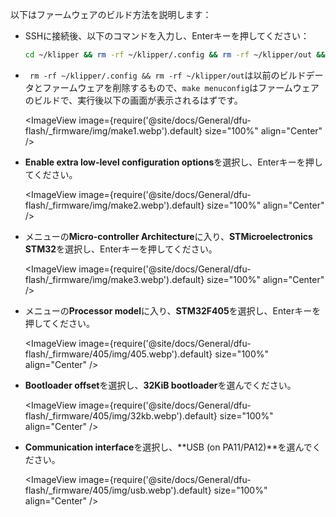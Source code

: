 以下はファームウェアのビルド方法を説明します：
* SSHに接続後、以下のコマンドを入力し、Enterキーを押してください：

    ```bash
    cd ~/klipper && rm -rf ~/klipper/.config && rm -rf ~/klipper/out && make menuconfig
    ```

* ` rm -rf ~/klipper/.config && rm -rf ~/klipper/out`は以前のビルドデータとファームウェアを削除するもので、`make menuconfig`はファームウェアのビルドで、実行後以下の画面が表示されるはずです。

    <ImageView image={require('@site/docs/General/dfu-flash/_firmware/img/make1.webp').default} size="100%" align="Center" />

* **Enable extra low-level configuration options**を選択し、Enterキーを押してください。

    <ImageView image={require('@site/docs/General/dfu-flash/_firmware/img/make2.webp').default} size="100%" align="Center" />

* メニューの**Micro-controller Architecture**に入り、**STMicroelectronics STM32**を選択し、Enterキーを押してください。

    <ImageView image={require('@site/docs/General/dfu-flash/_firmware/img/make3.webp').default} size="100%" align="Center" />

* メニューの**Processor model**に入り、**STM32F405**を選択し、Enterキーを押してください。

    <ImageView image={require('@site/docs/General/dfu-flash/_firmware/405/img/405.webp').default} size="100%" align="Center" />

* **Bootloader offset**を選択し、**32KiB bootloader**を選んでください。

    <ImageView image={require('@site/docs/General/dfu-flash/_firmware/405/img/32kb.webp').default} size="100%" align="Center" />

* **Communication interface**を選択し、**USB (on PA11/PA12)**を選んでください。

   <ImageView image={require('@site/docs/General/dfu-flash/_firmware/405/img/usb.webp').default} size="100%" align="Center" />
